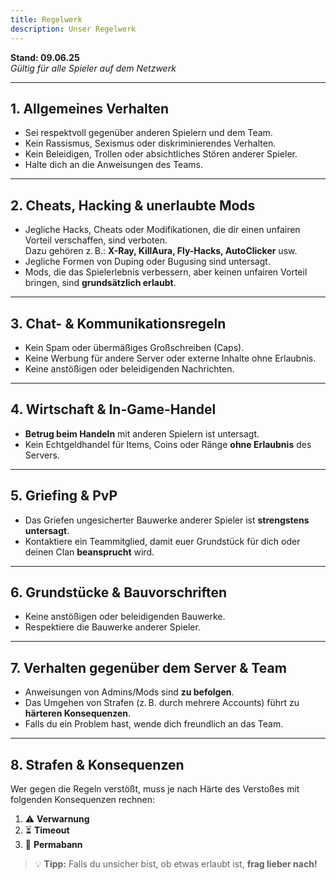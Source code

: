 ```yaml
---
title: Regelwerk
description: Unser Regelwerk
---
```


**Stand: 09.06.25**  
_Gültig für alle Spieler auf dem Netzwerk_

---

## 1. Allgemeines Verhalten

- Sei respektvoll gegenüber anderen Spielern und dem Team.
- Kein Rassismus, Sexismus oder diskriminierendes Verhalten.
- Kein Beleidigen, Trollen oder absichtliches Stören anderer Spieler.
- Halte dich an die Anweisungen des Teams.

---

## 2. Cheats, Hacking & unerlaubte Mods

- Jegliche Hacks, Cheats oder Modifikationen, die dir einen unfairen Vorteil verschaffen, sind verboten.  
  Dazu gehören z. B.: **X-Ray, KillAura, Fly-Hacks, AutoClicker** usw.
- Jegliche Formen von Duping oder Bugusing sind untersagt.
- Mods, die das Spielerlebnis verbessern, aber keinen unfairen Vorteil bringen, sind **grundsätzlich erlaubt**.

---

## 3. Chat- & Kommunikationsregeln

- Kein Spam oder übermäßiges Großschreiben (Caps).
- Keine Werbung für andere Server oder externe Inhalte ohne Erlaubnis.
- Keine anstößigen oder beleidigenden Nachrichten.

---

## 4. Wirtschaft & In-Game-Handel

- **Betrug beim Handeln** mit anderen Spielern ist untersagt.
- Kein Echtgeldhandel für Items, Coins oder Ränge **ohne Erlaubnis** des Servers.

---

## 5. Griefing & PvP

- Das Griefen ungesicherter Bauwerke anderer Spieler ist **strengstens untersagt**.
- Kontaktiere ein Teammitglied, damit euer Grundstück für dich oder deinen Clan **beansprucht** wird.

---

## 6. Grundstücke & Bauvorschriften

- Keine anstößigen oder beleidigenden Bauwerke.
- Respektiere die Bauwerke anderer Spieler.

---

## 7. Verhalten gegenüber dem Server & Team

- Anweisungen von Admins/Mods sind **zu befolgen**.
- Das Umgehen von Strafen (z. B. durch mehrere Accounts) führt zu **härteren Konsequenzen**.
- Falls du ein Problem hast, wende dich freundlich an das Team.

---

## 8. Strafen & Konsequenzen

Wer gegen die Regeln verstößt, muss je nach Härte des Verstoßes mit folgenden Konsequenzen rechnen:

1. ⚠️ **Verwarnung**
2. ⏳ **Timeout**
3. 🚫 **Permabann**

> 💡 **Tipp:** Falls du unsicher bist, ob etwas erlaubt ist, **frag lieber nach!**
